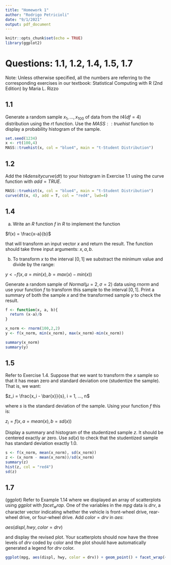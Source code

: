 ```yaml
---
title: "Homework 1"
author: "Rodrigo Petricioli"
date: "9/1/2021"
output: pdf_document
---
```


```r
knitr::opts_chunk$set(echo = TRUE)
library(ggplot2)
```


# Questions: 1.1, 1.2, 1.4, 1.5, 1.7

Note: Unless otherwise specified, all the numbers are referring to the corresponding exercises in our textbook: Statistical Computing with R (2nd Edition) by Maria L. Rizzo

## 1.1 
Generate a random sample $x_1 , ..., x_100$ of data from the $t4 (df=4)$ distribution using the $rt$ function. Use the $MASS::truehist$ function to display a probability histogram of the sample.

```r
set.seed(1234)
x <- rt(100,4)
MASS::truehist(x, col = "blue4", main = "t-Student Distribution")

```



## 1.2 
Add the $t4 density curve (dt)$ to your histogram in Exercise 1.1 using the curve function with $add=TRUE$.


```r
MASS::truehist(x, col = "blue4", main = "t-Student Distribution")
curve(dt(x, 4), add = T, col = "red4", lwd=4)


```

## 1.4 

a. Write an $R$ function $f$ in $R$ to implement the function 
  
  $f(x) = \frac{x-a}{b}$
    
that will transform an input vector $x$ and return the result. The function should take three input        arguments: $x, a, b$. 
  
b. To transform $x$ to the interval $[0,1]$ we substract the minimum value and divide by the range: 
  
  $y <- f(x, a = min(x), b = max(x) - min(x))$
  
Generate a random sample of $Normal(\mu = 2, \sigma = 2)$ data using $rnorm$ and use your function $f$ to transform this sample to the interval $[0,1]$. Print a summary of both the sample $x$ and the transformed sample $y$ to check the result. 



```r

f <- function(x, a, b){
  return (x-a)/b
}

x_norm <- rnorm(100,2,2)
y <- f(x_norm, min(x_norm), max(x_norm)-min(x_norm))

summary(x_norm)
summary(y)
```

## 1.5 

Refer to Exercise 1.4. Suppose that we want to transform the $x$ sample so that it has mean zero and standard deviation one (studentize the sample). That is, we want: 

  $z_i = \frac{x_i - \bar{x}}{s}, i = 1, ..., n$
  
where $s$ is the standard deviation of the sample. Using your function $f$ this is: 

  $z_i = f(x, a = mean(x), b = sd(x))$

Display a summary and histogram of the studentized sample $z$. It should be centered exactly ar zero. Use $sd(x)$ to check that the studentized sample has standard deviation exactly 1.0. 



```r
s <- f(x_norm, mean(x_norm), sd(x_norm))
z <- (x_norm - mean(x_norm))/sd(x_norm)
summary(z)
hist(z, col = "red4")
sd(z)
```

## 1.7
(ggplot) Refer to Example 1.14 where we displayed an array of scatterplots using $ggplot$ with $facet_wrap$. One of the variables in the $mpg$ data is $drv$, a character vector indicating whether the vehicle is front-wheel drive, rear-wheel drive, or four-wheel drive. Add $color = drv$ in $aes$:

  $aes(displ, hwy, color = drv)$
      
and display the revised plot. Your scatterplots should now have the three levels of $drv$ coded by color and the plot should have automatically generated a legend for $drv$ color.

```r
ggplot(mpg, aes(displ, hwy, color = drv)) + geom_point() + facet_wrap(~ class)

```
